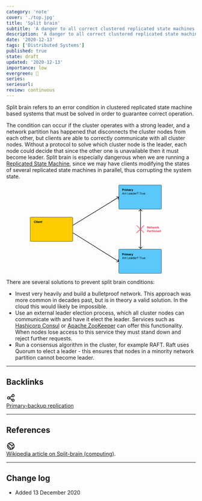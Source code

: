 ```yaml
---
category: 'note'
cover: './top.jpg'
title: 'Split brain'
subtitle: 'A danger to all correct clustered replicated state machines'
description: 'A danger to all correct clustered replicated state machines'
date: '2020-12-13'
tags: ['Distributed Systems']
published: true
state: draft
updated: '2020-12-13'
importance: low
evergreen: 🌱
series: 
seriesurl: 
review: continuous
---
```


Split brain refers to an error condition in clustered replicated state machine based systems that must be solved in order to guarantee correct operation. 

The condition can occur if the cluster operates with a strong leader, and a network partition has happened that disconnects the cluster nodes from each other, but clients are able to correctly communicate with all cluster nodes.
Without a protocol to solve which cluster node is the leader, each node could decide that since the other one is unavailable then it must become leader. 
Split brain is especially dangerous when we are running a [Replicated State Machine](/note/replicated-state-machines), since we may have clients modifying the states of several replicated state machines in parallel, thus corrupting the system state.

<div align="center">
<svg width="75%" height="auto" viewBox="0 0 586 366" fill="none" xmlns="http://www.w3.org/2000/svg">
<rect x="366.5" y="0.5" width="176" height="100" rx="3.5" fill="#5AC8FA" stroke="black"/>
<rect x="0.5" y="133.5" width="176" height="100" rx="3.5" fill="#FFCC02" stroke="black"/>
<rect x="366.5" y="265.5" width="176" height="100" rx="3.5" fill="#5AC8FA" stroke="black"/>
<mask maskUnits="userSpaceOnUse" x="0" y="0" width="0" height="0" fill="black">
<rect fill="white" width="0" height="0"/>
</mask>
<path d="M456.707 101.293C456.317 100.902 455.683 100.902 455.293 101.293L448.929 107.657C448.538 108.047 448.538 108.681 448.929 109.071C449.319 109.462 449.953 109.462 450.343 109.071L456 103.414L461.657 109.071C462.047 109.462 462.681 109.462 463.071 109.071C463.462 108.681 463.462 108.047 463.071 107.657L456.707 101.293ZM455.293 263.707C455.683 264.098 456.317 264.098 456.707 263.707L463.071 257.343C463.462 256.953 463.462 256.319 463.071 255.929C462.681 255.538 462.047 255.538 461.657 255.929L456 261.586L450.343 255.929C449.953 255.538 449.319 255.538 448.929 255.929C448.538 256.319 448.538 256.953 448.929 257.343L455.293 263.707ZM455 102L455 263L457 263L457 102L455 102Z" fill="black" mask="url(#)"/>
<line x1="439.707" y1="167.293" x2="470.707" y2="198.293" stroke="#FF2E55" stroke-width="2"/>
<line x1="470.707" y1="167.707" x2="439.707" y2="198.707" stroke="#FF2E55" stroke-width="2"/>
<path d="M366.973 51.2328C367.101 50.6956 366.77 50.156 366.233 50.0275L357.48 47.9325C356.943 47.804 356.403 48.1352 356.275 48.6723C356.146 49.2094 356.477 49.749 357.014 49.8776L364.795 51.7398L362.933 59.52C362.804 60.0571 363.135 60.5968 363.672 60.7253C364.209 60.8539 364.749 60.5227 364.878 59.9855L366.973 51.2328ZM177.523 167.852L366.523 51.8523L365.477 50.1477L176.477 166.148L177.523 167.852Z" fill="black"/>
<path d="M366.225 316.974C366.763 316.85 367.099 316.313 366.974 315.775L364.946 307.006C364.822 306.468 364.285 306.133 363.747 306.257C363.209 306.382 362.873 306.919 362.998 307.457L364.8 315.251L357.006 317.054C356.468 317.178 356.133 317.715 356.257 318.253C356.382 318.791 356.919 319.127 357.457 319.002L366.225 316.974ZM176.47 198.848L365.47 316.848L366.53 315.152L177.53 197.152L176.47 198.848Z" fill="black"/>
<path d="M380.759 25H382.604V22.1705H384.155C386.162 22.1705 387.33 20.973 387.33 19.2301C387.33 17.4957 386.183 16.2727 384.202 16.2727H380.759V25ZM382.604 20.6918V17.7812H383.848C384.913 17.7812 385.429 18.3608 385.429 19.2301C385.429 20.0952 384.913 20.6918 383.857 20.6918H382.604ZM388.494 25H390.309V21.2969C390.309 20.4915 390.897 19.9375 391.699 19.9375C391.95 19.9375 392.295 19.9801 392.466 20.0355V18.4247C392.304 18.3864 392.078 18.3608 391.895 18.3608C391.162 18.3608 390.561 18.7869 390.322 19.5966H390.254V18.4545H388.494V25ZM393.404 25H395.219V18.4545H393.404V25ZM394.316 17.6108C394.857 17.6108 395.3 17.1974 395.3 16.6903C395.3 16.1875 394.857 15.7741 394.316 15.7741C393.779 15.7741 393.336 16.1875 393.336 16.6903C393.336 17.1974 393.779 17.6108 394.316 17.6108ZM396.674 25H398.489V21.071C398.489 20.3466 398.949 19.8651 399.554 19.8651C400.151 19.8651 400.551 20.2741 400.551 20.9176V25H402.311V21.0028C402.311 20.3253 402.699 19.8651 403.36 19.8651C403.939 19.8651 404.374 20.2273 404.374 20.956V25H406.185V20.598C406.185 19.179 405.341 18.3693 404.123 18.3693C403.164 18.3693 402.418 18.8594 402.15 19.6094H402.081C401.873 18.8509 401.203 18.3693 400.304 18.3693C399.422 18.3693 398.753 18.8381 398.48 19.6094H398.404V18.4545H396.674V25ZM409.485 25.1236C410.453 25.1236 411.079 24.7017 411.399 24.0923H411.45V25H413.172V20.5852C413.172 19.0256 411.85 18.3693 410.393 18.3693C408.825 18.3693 407.794 19.1193 407.542 20.3125L409.221 20.4489C409.345 20.0142 409.733 19.6946 410.385 19.6946C411.002 19.6946 411.356 20.0057 411.356 20.5426V20.5682C411.356 20.9901 410.909 21.0455 409.771 21.1562C408.475 21.2756 407.312 21.7102 407.312 23.1719C407.312 24.4673 408.237 25.1236 409.485 25.1236ZM410.005 23.8707C409.447 23.8707 409.047 23.6108 409.047 23.1122C409.047 22.6009 409.468 22.3494 410.108 22.2599C410.504 22.2045 411.152 22.1108 411.369 21.9659V22.6605C411.369 23.3466 410.802 23.8707 410.005 23.8707ZM414.58 25H416.395V21.2969C416.395 20.4915 416.983 19.9375 417.784 19.9375C418.036 19.9375 418.381 19.9801 418.551 20.0355V18.4247C418.39 18.3864 418.164 18.3608 417.98 18.3608C417.248 18.3608 416.647 18.7869 416.408 19.5966H416.34V18.4545H414.58V25ZM420.81 27.4545C422.161 27.4545 422.877 26.7642 423.248 25.7074L425.792 18.4631L423.87 18.4545L422.502 23.2614H422.434L421.078 18.4545H419.169L421.517 25.1875L421.411 25.4645C421.172 26.0781 420.716 26.108 420.077 25.9119L419.668 27.267C419.928 27.3778 420.35 27.4545 420.81 27.4545ZM381.415 40L382.293 37.5284H385.821L386.699 40H387.807L384.602 31.2727H383.511L380.307 40H381.415ZM382.625 36.5909L384.023 32.6534H384.091L385.489 36.5909H382.625ZM389.03 40H390.036V35.9091C390.036 34.9503 390.734 34.2727 391.518 34.2727C392.281 34.2727 392.814 34.7713 392.814 35.517V40H393.837V35.7386C393.837 34.8949 394.365 34.2727 395.286 34.2727C396.001 34.2727 396.615 34.652 396.615 35.6193V40H397.621V35.6193C397.621 34.081 396.794 33.3693 395.626 33.3693C394.689 33.3693 394.003 33.7997 393.666 34.4773H393.598C393.274 33.7784 392.703 33.3693 391.842 33.3693C390.99 33.3693 390.359 33.7784 390.087 34.4773H390.001V33.4545H389.03V40ZM402.971 40H408.085V39.0625H404.028V31.2727H402.971V40ZM412.329 40.1364C413.658 40.1364 414.63 39.4716 414.937 38.483L413.965 38.2102C413.71 38.892 413.117 39.233 412.329 39.233C411.148 39.233 410.335 38.4702 410.288 37.0682H415.039V36.642C415.039 34.2045 413.59 33.3693 412.227 33.3693C410.454 33.3693 409.278 34.767 409.278 36.7784C409.278 38.7898 410.437 40.1364 412.329 40.1364ZM410.288 36.1989C410.356 35.1804 411.076 34.2727 412.227 34.2727C413.317 34.2727 414.016 35.0909 414.016 36.1989H410.288ZM418.495 40.1534C419.637 40.1534 420.234 39.5398 420.438 39.1136H420.489V40H421.495V35.6875C421.495 33.608 419.91 33.3693 419.075 33.3693C418.086 33.3693 416.961 33.7102 416.45 34.9034L417.404 35.2443C417.626 34.767 418.15 34.2557 419.109 34.2557C420.033 34.2557 420.489 34.7457 420.489 35.5852V35.6193C420.489 36.1051 419.995 36.0625 418.802 36.2159C417.587 36.3736 416.262 36.642 416.262 38.142C416.262 39.4205 417.251 40.1534 418.495 40.1534ZM418.648 39.25C417.847 39.25 417.268 38.892 417.268 38.1932C417.268 37.4261 417.967 37.1875 418.751 37.0852C419.177 37.0341 420.319 36.9148 420.489 36.7102V37.6307C420.489 38.4489 419.842 39.25 418.648 39.25ZM425.802 40.1364C427.064 40.1364 427.49 39.3523 427.711 38.9943H427.831V40H428.802V31.2727H427.797V34.4943H427.711C427.49 34.1534 427.098 33.3693 425.819 33.3693C424.166 33.3693 423.024 34.6818 423.024 36.7443C423.024 38.8239 424.166 40.1364 425.802 40.1364ZM425.939 39.233C424.677 39.233 424.029 38.125 424.029 36.7273C424.029 35.3466 424.66 34.2727 425.939 34.2727C427.166 34.2727 427.814 35.2614 427.814 36.7273C427.814 38.2102 427.149 39.233 425.939 39.233ZM433.528 40.1364C434.858 40.1364 435.829 39.4716 436.136 38.483L435.164 38.2102C434.909 38.892 434.316 39.233 433.528 39.233C432.348 39.233 431.534 38.4702 431.487 37.0682H436.238V36.642C436.238 34.2045 434.789 33.3693 433.426 33.3693C431.653 33.3693 430.477 34.767 430.477 36.7784C430.477 38.7898 431.636 40.1364 433.528 40.1364ZM431.487 36.1989C431.555 35.1804 432.275 34.2727 433.426 34.2727C434.517 34.2727 435.216 35.0909 435.216 36.1989H431.487ZM437.768 40H438.774V35.858C438.774 34.9716 439.473 34.3239 440.427 34.3239C440.696 34.3239 440.973 34.375 441.041 34.392V33.3693C440.926 33.3608 440.662 33.3523 440.512 33.3523C439.728 33.3523 439.047 33.7955 438.808 34.4432H438.74V33.4545H437.768V40ZM443.545 37.5455H444.568V37.4943C444.585 36.4375 444.858 35.9773 445.608 35.5085C446.358 35.0526 446.801 34.3963 446.801 33.4545C446.801 32.125 445.83 31.1534 444.33 31.1534C442.949 31.1534 441.854 32.0057 441.79 33.4545H442.864C442.928 32.4489 443.631 32.0398 444.33 32.0398C445.131 32.0398 445.778 32.5682 445.778 33.4034C445.778 34.081 445.391 34.5668 444.892 34.8693C444.057 35.3764 443.558 35.8707 443.545 37.4943V37.5455ZM444.091 40.0682C444.513 40.0682 444.858 39.723 444.858 39.3011C444.858 38.8793 444.513 38.5341 444.091 38.5341C443.669 38.5341 443.324 38.8793 443.324 39.3011C443.324 39.723 443.669 40.0682 444.091 40.0682ZM451.349 32.2102H454.093V40H455.15V32.2102H457.895V31.2727H451.349V32.2102ZM458.71 40H459.715V35.858C459.715 34.9716 460.414 34.3239 461.369 34.3239C461.637 34.3239 461.914 34.375 461.982 34.392V33.3693C461.867 33.3608 461.603 33.3523 461.454 33.3523C460.67 33.3523 459.988 33.7955 459.749 34.4432H459.681V33.4545H458.71V40ZM467.299 37.3239C467.299 38.5511 466.362 39.1136 465.612 39.1136C464.777 39.1136 464.18 38.5 464.18 37.5455V33.4545H463.174V37.6136C463.174 39.2841 464.061 40.0852 465.288 40.0852C466.277 40.0852 466.924 39.5568 467.231 38.892H467.299V40H468.305V33.4545H467.299V37.3239ZM472.891 40.1364C474.221 40.1364 475.192 39.4716 475.499 38.483L474.528 38.2102C474.272 38.892 473.68 39.233 472.891 39.233C471.711 39.233 470.897 38.4702 470.85 37.0682H475.602V36.642C475.602 34.2045 474.153 33.3693 472.789 33.3693C471.016 33.3693 469.84 34.767 469.84 36.7784C469.84 38.7898 470.999 40.1364 472.891 40.1364ZM470.85 36.1989C470.918 35.1804 471.638 34.2727 472.789 34.2727C473.88 34.2727 474.579 35.0909 474.579 36.1989H470.85Z" fill="black"/>
<path d="M491.058 171.273H489.222V176.761H489.145L485.378 171.273H483.759V180H485.604V174.507H485.668L489.464 180H491.058V171.273ZM495.532 180.128C497.151 180.128 498.242 179.339 498.498 178.125L496.819 178.014C496.635 178.513 496.167 178.773 495.561 178.773C494.654 178.773 494.078 178.172 494.078 177.196V177.192H498.536V176.693C498.536 174.469 497.189 173.369 495.459 173.369C493.533 173.369 492.284 174.737 492.284 176.757C492.284 178.832 493.516 180.128 495.532 180.128ZM494.078 176.067C494.117 175.321 494.684 174.724 495.489 174.724C496.277 174.724 496.823 175.287 496.827 176.067H494.078ZM503.202 173.455H501.971V171.886H500.155V173.455H499.26V174.818H500.155V178.227C500.147 179.51 501.02 180.145 502.337 180.089C502.806 180.072 503.138 179.979 503.321 179.919L503.036 178.568C502.946 178.585 502.755 178.628 502.584 178.628C502.222 178.628 501.971 178.491 501.971 177.989V174.818H503.202V173.455ZM505.676 180H507.593L508.718 175.884H508.799L509.924 180H511.846L513.623 173.455H511.791L510.794 177.827H510.738L509.664 173.455H507.862L506.805 177.852H506.745L505.731 173.455H503.895L505.676 180ZM517.385 180.128C519.371 180.128 520.607 178.768 520.607 176.753C520.607 174.724 519.371 173.369 517.385 173.369C515.399 173.369 514.163 174.724 514.163 176.753C514.163 178.768 515.399 180.128 517.385 180.128ZM517.393 178.722C516.477 178.722 516.009 177.882 516.009 176.74C516.009 175.598 516.477 174.754 517.393 174.754C518.293 174.754 518.761 175.598 518.761 176.74C518.761 177.882 518.293 178.722 517.393 178.722ZM521.787 180H523.602V176.297C523.602 175.491 524.19 174.938 524.991 174.938C525.243 174.938 525.588 174.98 525.759 175.036V173.425C525.597 173.386 525.371 173.361 525.188 173.361C524.455 173.361 523.854 173.787 523.615 174.597H523.547V173.455H521.787V180ZM526.697 180H528.512V177.92L529.002 177.362L530.788 180H532.914L530.362 176.288L532.791 173.455H530.707L528.61 175.939H528.512V171.273H526.697V180ZM483.759 195H485.604V192.17H487.155C489.162 192.17 490.33 190.973 490.33 189.23C490.33 187.496 489.183 186.273 487.202 186.273H483.759V195ZM485.604 190.692V187.781H486.848C487.913 187.781 488.429 188.361 488.429 189.23C488.429 190.095 487.913 190.692 486.857 190.692H485.604ZM493.185 195.124C494.152 195.124 494.778 194.702 495.098 194.092H495.149V195H496.871V190.585C496.871 189.026 495.55 188.369 494.092 188.369C492.524 188.369 491.493 189.119 491.241 190.312L492.92 190.449C493.044 190.014 493.432 189.695 494.084 189.695C494.702 189.695 495.055 190.006 495.055 190.543V190.568C495.055 190.99 494.608 191.045 493.47 191.156C492.175 191.276 491.011 191.71 491.011 193.172C491.011 194.467 491.936 195.124 493.185 195.124ZM493.705 193.871C493.146 193.871 492.746 193.611 492.746 193.112C492.746 192.601 493.168 192.349 493.807 192.26C494.203 192.205 494.851 192.111 495.068 191.966V192.661C495.068 193.347 494.501 193.871 493.705 193.871ZM498.279 195H500.094V191.297C500.094 190.491 500.683 189.938 501.484 189.938C501.735 189.938 502.08 189.98 502.251 190.036V188.425C502.089 188.386 501.863 188.361 501.68 188.361C500.947 188.361 500.346 188.787 500.107 189.597H500.039V188.455H498.279V195ZM506.999 188.455H505.767V186.886H503.952V188.455H503.057V189.818H503.952V193.227C503.944 194.51 504.817 195.145 506.134 195.089C506.603 195.072 506.935 194.979 507.118 194.919L506.833 193.568C506.743 193.585 506.551 193.628 506.381 193.628C506.019 193.628 505.767 193.491 505.767 192.989V189.818H506.999V188.455ZM508.181 195H509.997V188.455H508.181V195ZM509.093 187.611C509.635 187.611 510.078 187.197 510.078 186.69C510.078 186.188 509.635 185.774 509.093 185.774C508.556 185.774 508.113 186.188 508.113 186.69C508.113 187.197 508.556 187.611 509.093 187.611ZM514.408 195.128C516.394 195.128 517.63 193.768 517.63 191.753C517.63 189.724 516.394 188.369 514.408 188.369C512.423 188.369 511.187 189.724 511.187 191.753C511.187 193.768 512.423 195.128 514.408 195.128ZM514.417 193.722C513.501 193.722 513.032 192.882 513.032 191.74C513.032 190.598 513.501 189.754 514.417 189.754C515.316 189.754 515.785 190.598 515.785 191.74C515.785 192.882 515.316 193.722 514.417 193.722ZM520.626 191.216C520.63 190.372 521.133 189.878 521.866 189.878C522.594 189.878 523.033 190.355 523.029 191.156V195H524.844V190.832C524.844 189.307 523.95 188.369 522.586 188.369C521.614 188.369 520.911 188.847 520.617 189.609H520.54V188.455H518.81V195H520.626V191.216ZM529.258 195.128C530.877 195.128 531.968 194.339 532.224 193.125L530.545 193.014C530.362 193.513 529.893 193.773 529.288 193.773C528.38 193.773 527.805 193.172 527.805 192.196V192.192H532.262V191.693C532.262 189.469 530.916 188.369 529.186 188.369C527.26 188.369 526.011 189.737 526.011 191.757C526.011 193.832 527.243 195.128 529.258 195.128ZM527.805 191.067C527.843 190.321 528.41 189.724 529.216 189.724C530.004 189.724 530.549 190.287 530.554 191.067H527.805ZM535.859 195.107C536.916 195.107 537.466 194.497 537.717 193.952H537.794V195H539.583V186.273H537.772V189.554H537.717C537.474 189.021 536.95 188.369 535.855 188.369C534.419 188.369 533.204 189.486 533.204 191.736C533.204 193.926 534.368 195.107 535.859 195.107ZM536.434 193.662C535.544 193.662 535.058 192.869 535.058 191.727C535.058 190.594 535.535 189.814 536.434 189.814C537.316 189.814 537.811 190.56 537.811 191.727C537.811 192.895 537.308 193.662 536.434 193.662Z" fill="#FF2E55"/>
<path d="M380.759 291H382.604V288.17H384.155C386.162 288.17 387.33 286.973 387.33 285.23C387.33 283.496 386.183 282.273 384.202 282.273H380.759V291ZM382.604 286.692V283.781H383.848C384.913 283.781 385.429 284.361 385.429 285.23C385.429 286.095 384.913 286.692 383.857 286.692H382.604ZM388.494 291H390.309V287.297C390.309 286.491 390.897 285.938 391.699 285.938C391.95 285.938 392.295 285.98 392.466 286.036V284.425C392.304 284.386 392.078 284.361 391.895 284.361C391.162 284.361 390.561 284.787 390.322 285.597H390.254V284.455H388.494V291ZM393.404 291H395.219V284.455H393.404V291ZM394.316 283.611C394.857 283.611 395.3 283.197 395.3 282.69C395.3 282.188 394.857 281.774 394.316 281.774C393.779 281.774 393.336 282.188 393.336 282.69C393.336 283.197 393.779 283.611 394.316 283.611ZM396.674 291H398.489V287.071C398.489 286.347 398.949 285.865 399.554 285.865C400.151 285.865 400.551 286.274 400.551 286.918V291H402.311V287.003C402.311 286.325 402.699 285.865 403.36 285.865C403.939 285.865 404.374 286.227 404.374 286.956V291H406.185V286.598C406.185 285.179 405.341 284.369 404.123 284.369C403.164 284.369 402.418 284.859 402.15 285.609H402.081C401.873 284.851 401.203 284.369 400.304 284.369C399.422 284.369 398.753 284.838 398.48 285.609H398.404V284.455H396.674V291ZM409.485 291.124C410.453 291.124 411.079 290.702 411.399 290.092H411.45V291H413.172V286.585C413.172 285.026 411.85 284.369 410.393 284.369C408.825 284.369 407.794 285.119 407.542 286.312L409.221 286.449C409.345 286.014 409.733 285.695 410.385 285.695C411.002 285.695 411.356 286.006 411.356 286.543V286.568C411.356 286.99 410.909 287.045 409.771 287.156C408.475 287.276 407.312 287.71 407.312 289.172C407.312 290.467 408.237 291.124 409.485 291.124ZM410.005 289.871C409.447 289.871 409.047 289.611 409.047 289.112C409.047 288.601 409.468 288.349 410.108 288.26C410.504 288.205 411.152 288.111 411.369 287.966V288.661C411.369 289.347 410.802 289.871 410.005 289.871ZM414.58 291H416.395V287.297C416.395 286.491 416.983 285.938 417.784 285.938C418.036 285.938 418.381 285.98 418.551 286.036V284.425C418.39 284.386 418.164 284.361 417.98 284.361C417.248 284.361 416.647 284.787 416.408 285.597H416.34V284.455H414.58V291ZM420.81 293.455C422.161 293.455 422.877 292.764 423.248 291.707L425.792 284.463L423.87 284.455L422.502 289.261H422.434L421.078 284.455H419.169L421.517 291.188L421.411 291.464C421.172 292.078 420.716 292.108 420.077 291.912L419.668 293.267C419.928 293.378 420.35 293.455 420.81 293.455ZM381.415 306L382.293 303.528H385.821L386.699 306H387.807L384.602 297.273H383.511L380.307 306H381.415ZM382.625 302.591L384.023 298.653H384.091L385.489 302.591H382.625ZM389.03 306H390.036V301.909C390.036 300.95 390.734 300.273 391.518 300.273C392.281 300.273 392.814 300.771 392.814 301.517V306H393.837V301.739C393.837 300.895 394.365 300.273 395.286 300.273C396.001 300.273 396.615 300.652 396.615 301.619V306H397.621V301.619C397.621 300.081 396.794 299.369 395.626 299.369C394.689 299.369 394.003 299.8 393.666 300.477H393.598C393.274 299.778 392.703 299.369 391.842 299.369C390.99 299.369 390.359 299.778 390.087 300.477H390.001V299.455H389.03V306ZM402.971 306H408.085V305.062H404.028V297.273H402.971V306ZM412.329 306.136C413.658 306.136 414.63 305.472 414.937 304.483L413.965 304.21C413.71 304.892 413.117 305.233 412.329 305.233C411.148 305.233 410.335 304.47 410.288 303.068H415.039V302.642C415.039 300.205 413.59 299.369 412.227 299.369C410.454 299.369 409.278 300.767 409.278 302.778C409.278 304.79 410.437 306.136 412.329 306.136ZM410.288 302.199C410.356 301.18 411.076 300.273 412.227 300.273C413.317 300.273 414.016 301.091 414.016 302.199H410.288ZM418.495 306.153C419.637 306.153 420.234 305.54 420.438 305.114H420.489V306H421.495V301.688C421.495 299.608 419.91 299.369 419.075 299.369C418.086 299.369 416.961 299.71 416.45 300.903L417.404 301.244C417.626 300.767 418.15 300.256 419.109 300.256C420.033 300.256 420.489 300.746 420.489 301.585V301.619C420.489 302.105 419.995 302.062 418.802 302.216C417.587 302.374 416.262 302.642 416.262 304.142C416.262 305.42 417.251 306.153 418.495 306.153ZM418.648 305.25C417.847 305.25 417.268 304.892 417.268 304.193C417.268 303.426 417.967 303.188 418.751 303.085C419.177 303.034 420.319 302.915 420.489 302.71V303.631C420.489 304.449 419.842 305.25 418.648 305.25ZM425.802 306.136C427.064 306.136 427.49 305.352 427.711 304.994H427.831V306H428.802V297.273H427.797V300.494H427.711C427.49 300.153 427.098 299.369 425.819 299.369C424.166 299.369 423.024 300.682 423.024 302.744C423.024 304.824 424.166 306.136 425.802 306.136ZM425.939 305.233C424.677 305.233 424.029 304.125 424.029 302.727C424.029 301.347 424.66 300.273 425.939 300.273C427.166 300.273 427.814 301.261 427.814 302.727C427.814 304.21 427.149 305.233 425.939 305.233ZM433.528 306.136C434.858 306.136 435.829 305.472 436.136 304.483L435.164 304.21C434.909 304.892 434.316 305.233 433.528 305.233C432.348 305.233 431.534 304.47 431.487 303.068H436.238V302.642C436.238 300.205 434.789 299.369 433.426 299.369C431.653 299.369 430.477 300.767 430.477 302.778C430.477 304.79 431.636 306.136 433.528 306.136ZM431.487 302.199C431.555 301.18 432.275 300.273 433.426 300.273C434.517 300.273 435.216 301.091 435.216 302.199H431.487ZM437.768 306H438.774V301.858C438.774 300.972 439.473 300.324 440.427 300.324C440.696 300.324 440.973 300.375 441.041 300.392V299.369C440.926 299.361 440.662 299.352 440.512 299.352C439.728 299.352 439.047 299.795 438.808 300.443H438.74V299.455H437.768V306ZM443.545 303.545H444.568V303.494C444.585 302.438 444.858 301.977 445.608 301.509C446.358 301.053 446.801 300.396 446.801 299.455C446.801 298.125 445.83 297.153 444.33 297.153C442.949 297.153 441.854 298.006 441.79 299.455H442.864C442.928 298.449 443.631 298.04 444.33 298.04C445.131 298.04 445.778 298.568 445.778 299.403C445.778 300.081 445.391 300.567 444.892 300.869C444.057 301.376 443.558 301.871 443.545 303.494V303.545ZM444.091 306.068C444.513 306.068 444.858 305.723 444.858 305.301C444.858 304.879 444.513 304.534 444.091 304.534C443.669 304.534 443.324 304.879 443.324 305.301C443.324 305.723 443.669 306.068 444.091 306.068ZM451.349 298.21H454.093V306H455.15V298.21H457.895V297.273H451.349V298.21ZM458.71 306H459.715V301.858C459.715 300.972 460.414 300.324 461.369 300.324C461.637 300.324 461.914 300.375 461.982 300.392V299.369C461.867 299.361 461.603 299.352 461.454 299.352C460.67 299.352 459.988 299.795 459.749 300.443H459.681V299.455H458.71V306ZM467.299 303.324C467.299 304.551 466.362 305.114 465.612 305.114C464.777 305.114 464.18 304.5 464.18 303.545V299.455H463.174V303.614C463.174 305.284 464.061 306.085 465.288 306.085C466.277 306.085 466.924 305.557 467.231 304.892H467.299V306H468.305V299.455H467.299V303.324ZM472.891 306.136C474.221 306.136 475.192 305.472 475.499 304.483L474.528 304.21C474.272 304.892 473.68 305.233 472.891 305.233C471.711 305.233 470.897 304.47 470.85 303.068H475.602V302.642C475.602 300.205 474.153 299.369 472.789 299.369C471.016 299.369 469.84 300.767 469.84 302.778C469.84 304.79 470.999 306.136 472.891 306.136ZM470.85 302.199C470.918 301.18 471.638 300.273 472.789 300.273C473.88 300.273 474.579 301.091 474.579 302.199H470.85Z" fill="black"/>
<path d="M24.4588 151.328C24.2159 149.312 22.6903 148.153 20.6705 148.153C18.3651 148.153 16.6051 149.781 16.6051 152.636C16.6051 155.483 18.3352 157.119 20.6705 157.119C22.9077 157.119 24.2585 155.632 24.4588 154.026L22.5923 154.017C22.4176 154.95 21.6847 155.487 20.7003 155.487C19.375 155.487 18.4759 154.503 18.4759 152.636C18.4759 150.821 19.3622 149.786 20.7131 149.786C21.723 149.786 22.4517 150.369 22.5923 151.328H24.4588ZM27.5632 148.273H25.7479V157H27.5632V148.273ZM29.0174 157H30.8327V150.455H29.0174V157ZM29.9293 149.611C30.4705 149.611 30.9137 149.197 30.9137 148.69C30.9137 148.188 30.4705 147.774 29.9293 147.774C29.3924 147.774 28.9492 148.188 28.9492 148.69C28.9492 149.197 29.3924 149.611 29.9293 149.611ZM35.2699 157.128C36.8892 157.128 37.9801 156.339 38.2358 155.125L36.5568 155.014C36.3736 155.513 35.9048 155.773 35.2997 155.773C34.392 155.773 33.8168 155.172 33.8168 154.196V154.192H38.2741V153.693C38.2741 151.469 36.9276 150.369 35.1974 150.369C33.2713 150.369 32.0227 151.737 32.0227 153.757C32.0227 155.832 33.2543 157.128 35.2699 157.128ZM33.8168 153.067C33.8551 152.321 34.4219 151.724 35.2273 151.724C36.0156 151.724 36.5611 152.287 36.5653 153.067H33.8168ZM41.2741 153.216C41.2784 152.372 41.7812 151.878 42.5142 151.878C43.2429 151.878 43.6818 152.355 43.6776 153.156V157H45.4929V152.832C45.4929 151.307 44.598 150.369 43.2344 150.369C42.2628 150.369 41.5597 150.847 41.2656 151.609H41.1889V150.455H39.4588V157H41.2741V153.216ZM50.4052 150.455H49.1737V148.886H47.3583V150.455H46.4634V151.818H47.3583V155.227C47.3498 156.51 48.2234 157.145 49.5401 157.089C50.0089 157.072 50.3413 156.979 50.5245 156.919L50.239 155.568C50.1495 155.585 49.9577 155.628 49.7873 155.628C49.4251 155.628 49.1737 155.491 49.1737 154.989V151.818H50.4052V150.455Z" fill="black"/>
</svg>
</div>

There are several solutions to prevent split brain conditions:

- Invest very heavily and build a bulletproof network. This approach was more common in decades past, but is in theory a valid solution. In the cloud this would likely be impossible.
- Use an external leader election process, which all cluster nodes can communicate with and have it elect the leader. Services such as [Hashicorp Consul](https://www.consul.io) or [Apache ZooKeeper](https://zookeeper.apache.org) can offer this functionality. When nodes lose access to this service they must stand down and reject further requests.
- Run a consensus algorithm in the cluster, for example RAFT. Raft uses Quorum to elect a leader - this ensures that nodes in a minority network partition cannot become leader.

---

## Backlinks

<div class="flex flex-row p-2 rounded-md">
    <div class="pr-2">
<svg xmlns="http://www.w3.org/2000/svg" fill="none" viewBox="0 0 24 24" width="24" height="24" stroke="currentColor">
  <path stroke-linecap="round" stroke-linejoin="round" stroke-width="2" d="M8.684 13.342C8.886 12.938 9 12.482 9 12c0-.482-.114-.938-.316-1.342m0 2.684a3 3 0 110-2.684m0 2.684l6.632 3.316m-6.632-6l6.632-3.316m0 0a3 3 0 105.367-2.684 3 3 0 00-5.367 2.684zm0 9.316a3 3 0 105.368 2.684 3 3 0 00-5.368-2.684z" />
</svg>
    </div>
    <div>
         <a href="../../article/primary-backup/">Primary-backup replication</a>
    </div>
</div>


---

## References


<div class="flex flex-row p-2 rounded-md">
<div class="pr-2">
<svg xmlns="http://www.w3.org/2000/svg" fill="none" width="24" height="24" viewBox="0 0 24 24" stroke="currentColor">
  <path stroke-linecap="round" stroke-linejoin="round" stroke-width="2" d="M3.055 11H5a2 2 0 012 2v1a2 2 0 002 2 2 2 0 012 2v2.945M8 3.935V5.5A2.5 2.5 0 0010.5 8h.5a2 2 0 012 2 2 2 0 104 0 2 2 0 012-2h1.064M15 20.488V18a2 2 0 012-2h3.064M21 12a9 9 0 11-18 0 9 9 0 0118 0z" />
</svg>
</div>
<div>
<a href="https://en.wikipedia.org/wiki/Split-brain_(computing)">Wikipedia article on Split-brain (computing)</a>.
</div>
</div>

---

## Change log

- Added 13 December 2020 
